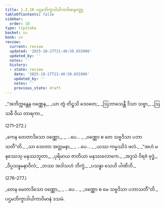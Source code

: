 ```yaml
---
title: 1.2.10 ပဌမဘိက္ခာဒါယိကာဝိမာနဝတ္ထု
tableOfContents: false
sidebar:
  order: 10
type: tipitaka
basket: su
book: vv
review:
  current: review
  updated: '2025-10-27T21:48:50.655906'
  updated_by: ''
  notes: ''
  history:
  - state: review
    date: '2025-10-27T21:48:50.655906'
    updated_by: ''
    notes: ''
    previous_state: draft
---
```



<ReviewStatus review={frontmatter.review} showDetails={true} />

<HypothesisAnnotation frontmatter={frontmatter} />

<DynamicBreadcrumb />

<Division number="270" book="vv" e="ch" v="19" p="31">

<Paragraph number="290" type="verses" book="vv">
_“အဘိက္ကန္တေန ဝဏ္ဏေန,_  
_ယာ တွံ တိဋ္ဌသိ ဒေဝတေ;_  
_ဩဘာသေန္တီ ဒိသာ သဗ္ဗာ,_  
_ဩသဓီ ဝိယ တာရကာ._  


(271–272.)
</Paragraph>

<Paragraph number="291" type="verses" book="vv">
_ကေန တေတာဒိသော ဝဏ္ဏော,_  
_ …ပေ… _  
_ဝဏ္ဏော စ တေ သဗ္ဗဒိသာ ပဘာသတီ”တိ._  

</Paragraph>

</Division>
<Division number="273" book="vv" e="ch" v="19" p="31">

<Paragraph number="292" type="verses" book="vv">
_သာ ဒေဝတာ အတ္တမနာ,_  
_ …ပေ… _  
_ယဿ ကမ္မဿိဒံ ဖလံ._  

</Paragraph>

</Division>
<Division number="274" book="vv" e="ch" v="19" p="32">

<Paragraph number="293" type="verses" book="vv">
_“အဟံ မနုဿေသု မနုဿဘူတာ,_  
_ပုရိမာယ ဇာတိယာ မနုဿလောကေ._  

</Paragraph>

</Division>
<Division number="275" book="vv" e="ch" v="19" p="32">

<Paragraph number="294" type="verses" book="vv">
_အဒ္ဒသံ ဝိရဇံ ဗုဒ္ဓံ,_  
_ဝိပ္ပသန္နမနာဝိလံ;_  
_တဿ အဒါသဟံ ဘိက္ခံ,_  
_ပသန္နာ သေဟိ ပါဏိဘိ._  


(276–277.)
</Paragraph>

<Paragraph number="295" type="verses" book="vv">
_တေန မေတာဒိသော ဝဏ္ဏော,_  
_ …ပေ… _  
_ဝဏ္ဏော စ မေ သဗ္ဗဒိသာ ပဘာသတီ”တိ._  


</Paragraph>
</Division>

<Paragraph number="296" type="center" book="vv">
ပဌမဘိက္ခာဒါယိကာဝိမာနံ ဒသမံ.
</Paragraph>
